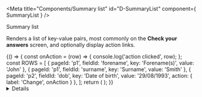 <!-- Global imports -->

<!-- Local imports -->

<Meta title="Components/Summary list" id="D-SummaryList" component={ SummaryList } />

<Heading size="xl" caption="Components">Summary list</Heading>

Renders a list of key-value pairs, most commonly on the **Check your answers** screen, and optionally
display action links.

<Canvas withToolbar>
  <Story name="Default">
    {() => {
      const onAction = (row) => {
        console.log('action clicked', row);
      };
      const ROWS = [
        { pageId: 'p1', fieldId: 'forename', key: 'Forename(s)', value: 'John' },
        { pageId: 'p1', fieldId: 'surname', key: 'Surname', value: 'Smith' },
        { pageId: 'p2', fieldId: 'dob', key: 'Date of birth', value: '29/08/1993', action: { label: 'Change', onAction } },
      ];
      return (
        <SummaryList rows={ROWS} />
      );
    }}
  </Story>
</Canvas>

<Details summary="Properties" className="no-indent">
  <ArgsTable of={ SummaryList } />
</Details>
